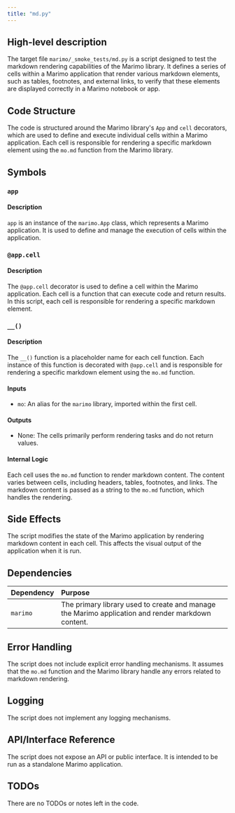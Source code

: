```yaml
---
title: "md.py"
---
```


## High-level description

The target file `marimo/_smoke_tests/md.py` is a script designed to test the markdown rendering capabilities of the Marimo library. It defines a series of cells within a Marimo application that render various markdown elements, such as tables, footnotes, and external links, to verify that these elements are displayed correctly in a Marimo notebook or app.

## Code Structure

The code is structured around the Marimo library's `App` and `cell` decorators, which are used to define and execute individual cells within a Marimo application. Each cell is responsible for rendering a specific markdown element using the `mo.md` function from the Marimo library.

## Symbols

### `app`
#### Description
`app` is an instance of the `marimo.App` class, which represents a Marimo application. It is used to define and manage the execution of cells within the application.

### `@app.cell`
#### Description
The `@app.cell` decorator is used to define a cell within the Marimo application. Each cell is a function that can execute code and return results. In this script, each cell is responsible for rendering a specific markdown element.

### `__()`
#### Description
The `__()` function is a placeholder name for each cell function. Each instance of this function is decorated with `@app.cell` and is responsible for rendering a specific markdown element using the `mo.md` function.

#### Inputs
- `mo`: An alias for the `marimo` library, imported within the first cell.

#### Outputs
- None: The cells primarily perform rendering tasks and do not return values.

#### Internal Logic
Each cell uses the `mo.md` function to render markdown content. The content varies between cells, including headers, tables, footnotes, and links. The markdown content is passed as a string to the `mo.md` function, which handles the rendering.

## Side Effects
The script modifies the state of the Marimo application by rendering markdown content in each cell. This affects the visual output of the application when it is run.

## Dependencies

| Dependency | Purpose |
|:-----------|:--------|
| `marimo` | The primary library used to create and manage the Marimo application and render markdown content. |

## Error Handling
The script does not include explicit error handling mechanisms. It assumes that the `mo.md` function and the Marimo library handle any errors related to markdown rendering.

## Logging
The script does not implement any logging mechanisms.

## API/Interface Reference
The script does not expose an API or public interface. It is intended to be run as a standalone Marimo application.

## TODOs
There are no TODOs or notes left in the code.